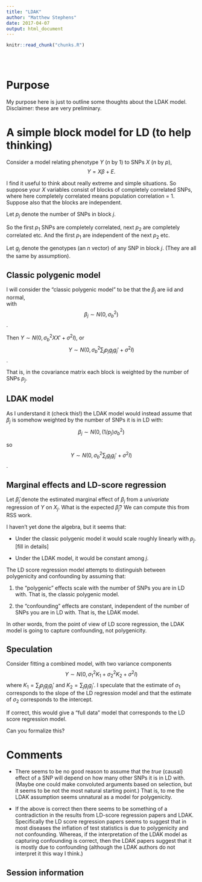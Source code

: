 ```yaml
---
title: "LDAK"
author: "Matthew Stephens"
date: 2017-04-07
output: html_document
---
```


<!-- The file analysis/chunks.R contains chunks that define default settings
shared across the workflowr files. -->
```r
knitr::read_chunk("chunks.R")
```

<!-- Update knitr chunk options -->
```r
```

<!-- Insert the date the file was last updated -->
```r
```

<!-- Insert the code version (Git commit SHA1) if Git repository exists and R
 package git2r is installed -->
```r
```

# Purpose

My purpose here is just to outline some thoughts about the LDAK model. Disclaimer: these
are very preliminary.

# A simple block model for LD (to help thinking)

Consider a model relating phenotype $Y$ ($n$ by 1) to SNPs $X$ ($n$ by $p$),
$$Y=X\beta + E.$$

I find it useful to think about really extreme and simple situations.
So suppose your $X$ variables consist of blocks of completely correlated SNPs,
where here completely correlated means population correlation = 1. Suppose
also that the blocks are independent. 

Let $p_j$ denote the number of SNPs in block $j$.

So the first $p_1$ SNPs are completely correlated, next $p_2$ are completely correlated etc.
And the first $p_1$ are independent of the next $p_2$ etc.

Let $g_j$ denote the genotypes (an $n$ vector) of any SNP in block $j$. (They are all the same by assumption).

## Classic polygenic model

I will consider the "classic polygenic model" to be that the $\beta_j$ are iid and normal,  
with 
$$\beta_j \sim N(0,\sigma_b^2)$$.

Then $Y \sim N(0, \sigma_b^2 XX' + \sigma^2 I)$, or
$$Y \sim N(0, \sigma_b^2 \sum_{j} p_j g_j g_j' + \sigma^2 I)$$.

That is, in the covariance matrix each block is weighted by the number of SNPs $p_j$. 

## LDAK model

As I understand it (check this!) the LDAK model would instead assume that $\beta_j$
is somehow weighted by the number of SNPs it is in LD with:
$$\beta_j \sim N(0,(1/p_j)\sigma_b^2)$$

so $$Y \sim N(0, \sigma_b^2 \sum_{j} g_j g_j' + \sigma^2 I)$$.

## Marginal effects and LD-score regression

Let $\hat{\beta}_j$ denote the estimated marginal effect of $\beta_j$ from a *univariate* regression
of $Y$ on $X_j$. What is the expected $\hat{\beta}_j$? We can compute this from RSS work. 

I haven't yet done the algebra, but it seems that:

- Under the classic polygenic model it would scale roughly linearly with $p_j$. [fill in details]

- Under the LDAK model, it would be constant among $j$. 

The LD score regression model attempts to distinguish between polygenicity and confounding by assuming that:

1. the "polygenic" effects scale with the number of SNPs you are in LD with. That is, the classic polygenic model.

2. the "confounding" effects are constant, independent of the number of SNPs you are in LD with. That
is, the LDAK model. 

In other words, from the point of view of LD score regression, the LDAK model is
going to capture confounding, not polygenicity.


## Speculation

Consider fitting a combined model, with two variance components
$$Y \sim N(0, \sigma_1^2 K_1 + \sigma_2^2 K_2 + \sigma^2 I)$$
where 
$K_1 = \sum_{j} p_j g_j g_j'$ and $K_2 = \sum_j g_j g_j'$.
I speculate that the estimate of $\sigma_1$ corresponds to the slope of the LD regression
model and that the estimate of $\sigma_2$ corresponds to the intercept.

If correct, this would give a "full data" model that corresponds to the LD score regression model.

Can you formalize this? 


# Comments

- There seems to be no good reason to assume that the *true* (causal) effect of a SNP will depend on how many other SNPs it is in LD with. (Maybe one could make convoluted arguments based on selection, but
it seems to be not the most natural starting point.) That is, to me the LDAK assumption
seems unnatural as a model for polygenicity.

- If the above is correct then there seems to be something of a contradiction in the
results from LD-score regression papers and LDAK. Specifically the LD score regression papers
seems to suggest that in most diseases the inflation of test statistics is due to polygenicity and
not confounding. Whereas, if the interpretation of the LDAK model as capturing confounding is correct, then the LDAK papers suggest that it is mostly due to confounding (although the LDAK authors
do not interpret it this way I think.)







## Session information

<!-- Insert the session information into the document -->
```r
```
